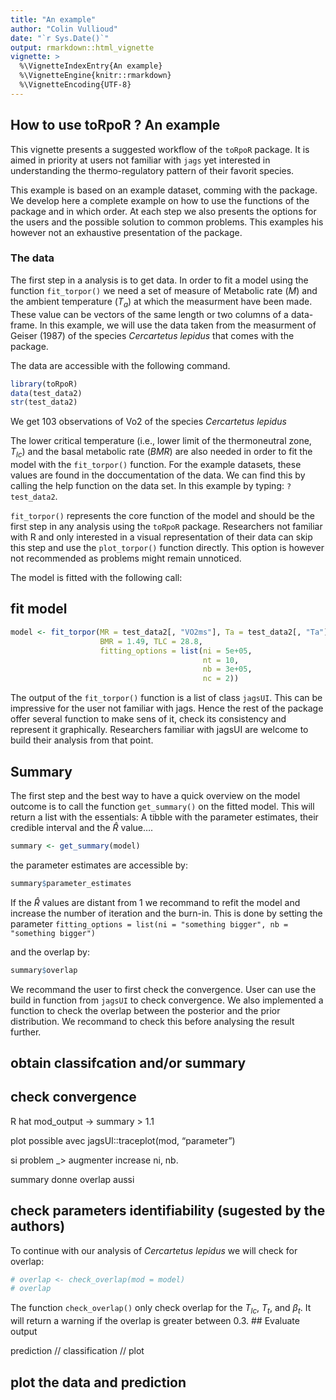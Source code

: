 ```yaml
---
title: "An example"
author: "Colin Vullioud"
date: "`r Sys.Date()`"
output: rmarkdown::html_vignette
vignette: >
  %\VignetteIndexEntry{An example}
  %\VignetteEngine{knitr::rmarkdown}
  %\VignetteEncoding{UTF-8}
---
```


## How to use toRpoR ? An example

This vignette presents a suggested workflow of the `toRpoR` package. It is aimed 
in priority at users not familiar with `jags` yet interested in understanding 
the thermo-regulatory pattern of their favorit species. 

This example is based on an example dataset, comming with the package. We develop 
here a complete example on how to use the functions of the package and in which 
order. At each step we also presents the options for the users and the possible 
solution to common problems. This examples his however not an exhaustive presentation
of the package. 


### The data 
The first step in a analysis is to get data. In order to fit a model using the
function `fit_torpor()` we need a set of measure of Metabolic rate $(M)$ and 
the ambient temperature $(T_a)$ at which the measurment have been made. 
These value can be vectors of the same length or two columns of a data-frame. In this 
example, we will use the data taken from the measurment of Geiser (1987) of the 
species *Cercartetus lepidus* that comes with the package. 

The data are accessible with the following command. 

```r
library(toRpoR)
data(test_data2) 
str(test_data2)
``` 
We get 103 observations of Vo2 of the species *Cercartetus lepidus*

The lower critical temperature (i.e., lower limit of the thermoneutral zone, $T_{lc}$) 
and the basal metabolic rate ($BMR$) are also needed in order to fit the model with 
the `fit_torpor()` function. For the example datasets, these values are found in 
the doccumentation of the data. We can find this by calling the help function on
the data set. In this example by typing: `?test_data2`. 

`fit_torpor()` represents the core function of the model and should be the first
step in any analysis using the `toRpoR` package. Researchers not familiar with 
R and only interested in a visual representation of their data can skip this 
step and use the `plot_torpor()` function directly. This option is however not 
recommended as problems might remain unnoticed. 

The model is fitted with the following call: 

## fit model 
```r
model <- fit_torpor(MR = test_data2[, "VO2ms"], Ta = test_data2[, "Ta"],
                    BMR = 1.49, TLC = 28.8,
                    fitting_options = list(ni = 5e+05,
                                           nt = 10,
                                           nb = 3e+05,
                                           nc = 2))
```

The output of the `fit_torpor()` function is a list of class `jagsUI`. This can be
impressive for the user not familiar with jags. Hence the rest of the package offer
several function to make sens of it, check its consistency and represent it graphically. 
Researchers familiar with jagsUI are welcome to build their analysis from that point. 


## Summary

The first step and the best way to have a quick overview on the model outcome is to 
call the function `get_summary()` on the fitted model. This will return a list with the essentials:
A tibble with the parameter estimates, their credible interval and the $\hat{R}$ value.... 

```r
summary <- get_summary(model)

```

the parameter estimates are accessible by: 

```r
summary$parameter_estimates
```

If the $\hat{R}$ values are distant from 1 we recommand to refit the model and 
increase the number of iteration and the burn-in. This is done by setting the 
parameter `fitting_options = list(ni = "something bigger", nb = "something bigger")`


and the overlap by: 

```r

summary$overlap
``` 


We recommand the user to first check the convergence. User can use the build in 
function from `jagsUI` to check convergence. We also implemented a function to 
check the overlap between the posterior and the prior distribution. We recommand
to check this before analysing the result further. 



## obtain classifcation and/or summary

## check convergence 
R hat mod_output -> summary > 1.1


plot possible avec jagsUI::traceplot(mod, "parameter")

si problem _> augmenter increase ni, nb. 

summary donne overlap aussi 

## check parameters identifiability (sugested by the authors)  
To continue with our analysis of *Cercartetus lepidus* we will check for overlap: 

```r
# overlap <- check_overlap(mod = model)
# overlap
``` 

The function `check_overlap()` only check overlap for the $T_{lc}$, $T_t$, and 
$\beta_t$. It will return a warning if the overlap is greater between 0.3.
## Evaluate output 

prediction // classification // plot

## plot the data and prediction 


##



